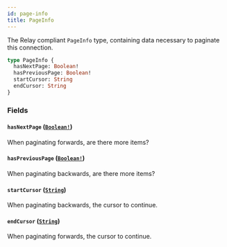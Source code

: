 ```yaml
---
id: page-info
title: PageInfo
---
```


The Relay compliant `PageInfo` type, containing data necessary to paginate this connection.

```graphql
type PageInfo {
  hasNextPage: Boolean!
  hasPreviousPage: Boolean!
  startCursor: String
  endCursor: String
}
```

### Fields

#### `hasNextPage` ([`Boolean!`](/developer/api-reference/scalars/boolean.mdx))

When paginating forwards, are there more items?

#### `hasPreviousPage` ([`Boolean!`](/developer/api-reference/scalars/boolean.mdx))

When paginating backwards, are there more items?

#### `startCursor` ([`String`](/developer/api-reference/scalars/string.mdx))

When paginating backwards, the cursor to continue.

#### `endCursor` ([`String`](/developer/api-reference/scalars/string.mdx))

When paginating forwards, the cursor to continue.
